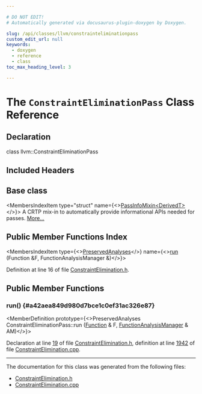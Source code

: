 ```yaml
---

# DO NOT EDIT!
# Automatically generated via docusaurus-plugin-doxygen by Doxygen.

slug: /api/classes/llvm/constrainteliminationpass
custom_edit_url: null
keywords:
  - doxygen
  - reference
  - class
toc_max_heading_level: 3

---
```





# The `ConstraintEliminationPass` Class Reference

<DoxygenPage pluginConfig={pluginConfig}>



## Declaration

<CodeBlock>class llvm::ConstraintEliminationPass</CodeBlock>

## Included Headers

<IncludesList>
<IncludesListItem
  filePath="llvm/Transforms/Scalar/ConstraintElimination.h"
  permalink="/docs/api/files/include/include/llvm/include/llvm/transforms/include/llvm/transforms/scalar/constraintelimination-h"
  isLocal="true" />
</IncludesList>

## Base class

<MembersIndex>

<MembersIndexItem
  type="struct"
  name={<><a href="/docs/api/structs/llvm/passinfomixin">PassInfoMixin&lt;DerivedT&gt;</a></>}>
A CRTP mix-in to automatically provide informational APIs needed for passes. <a href="/docs/api/structs/llvm/passinfomixin/#details">More...</a>
</MembersIndexItem>

</MembersIndex>

## Public Member Functions Index

<MembersIndex>

<MembersIndexItem
  type={<><a href="/docs/api/classes/llvm/preservedanalyses">PreservedAnalyses</a></>}
  name={<><a href="#a42aea849d980d7bce1c0ef31ac326e87">run</a> (Function &amp;F, FunctionAnalysisManager &amp;)</>}>
</MembersIndexItem>

</MembersIndex>


Definition at line 16 of file <a href="/docs/api/files/include/include/llvm/include/llvm/transforms/include/llvm/transforms/scalar/constraintelimination-h">ConstraintElimination.h</a>.

<SectionDefinition>

## Public Member Functions

### run() {#a42aea849d980d7bce1c0ef31ac326e87}

<MemberDefinition
  prototype={<>PreservedAnalyses ConstraintEliminationPass::run (<a href="/docs/api/classes/llvm/function">Function</a> &amp; F, <a href="/docs/api/namespaces/llvm/#adce09a5a0de0e3177eb00e932734af2f">FunctionAnalysisManager</a> &amp; AM)</>}>

Declaration at line <a href="/docs/api/files/include/include/llvm/include/llvm/transforms/include/llvm/transforms/scalar/constraintelimination-h/#l00019">19</a> of file <a href="/docs/api/files/include/include/llvm/include/llvm/transforms/include/llvm/transforms/scalar/constraintelimination-h">ConstraintElimination.h</a>, definition at line <a href="/docs/api/files/lib/lib/transforms/lib/transforms/scalar/constraintelimination-cpp/#l01942">1942</a> of file <a href="/docs/api/files/lib/lib/transforms/lib/transforms/scalar/constraintelimination-cpp">ConstraintElimination.cpp</a>.
</MemberDefinition>

</SectionDefinition>

<hr/>

The documentation for this class was generated from the following files:

<ul>
<li><a href="/docs/api/files/include/include/llvm/include/llvm/transforms/include/llvm/transforms/scalar/constraintelimination-h">ConstraintElimination.h</a></li>
<li><a href="/docs/api/files/lib/lib/transforms/lib/transforms/scalar/constraintelimination-cpp">ConstraintElimination.cpp</a></li>
</ul>

</DoxygenPage>
